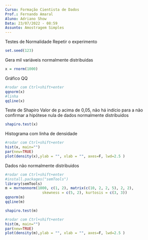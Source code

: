 ```yaml
---
Curso: Formação Cientista de Dados
Prof.: Fernando Amaral
Aluno: Adriano Show
Data: 23/07/2022 - 08:59
Assunto: Amostragem Simples
---
```


Testes de Normalidade
Repetir o experimento
```r
set.seed(123)
```

Gera mil variáveis normalmente distribuidas
```r
x = rnorm(1000)
```

Gráfico QQ
```r
#rodar com Ctrl+shift+enter
qqnorm(x)
#linha
qqline(x)
```

Teste de Shapiro
Valor de p acima de 0,05, não há indício para a não confirmar a hipótese nula de dados normalmente distribuidos
```r
shapiro.test(x) 
```

Histograma com linha de densidade
```r
#rodar com Ctrl+shift+enter
hist(x, main="")
par(new=TRUE)
plot(density(x),ylab = "", xlab = "", axes=F, lwd=2.5 ) 
```

Dados não normalmente distribuidos
```r
#rodar com Ctrl+shift+enter
#install.packages("semTools")
library(semTools)
m = mvrnonnorm(1000, c(1, 2), matrix(c(10, 2, 2, 5), 2, 2),
                 skewness = c(5, 2), kurtosis = c(3, 3))
qqnorm(m)
qqline(m)
```


```r
shapiro.test(m)
```


```r
#rodar com Ctrl+shift+enter
hist(m, main="")
par(new=TRUE)
plot(density(m),ylab = "", xlab = "", axes=F, lwd=2.5 ) 
```


```r
```

